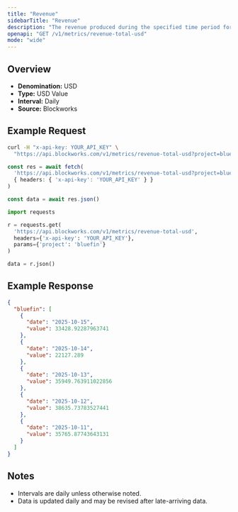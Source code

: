 ```yaml
---
title: "Revenue"
sidebarTitle: "Revenue"
description: "The revenue produced during the specified time period for given project."
openapi: "GET /v1/metrics/revenue-total-usd"
mode: "wide"
---
```


## Overview

- **Denomination:** USD
- **Type:** USD Value
- **Interval:** Daily
- **Source:** Blockworks

## Example Request

<CodeGroup>

```bash cURL
curl -H "x-api-key: YOUR_API_KEY" \
  "https://api.blockworks.com/v1/metrics/revenue-total-usd?project=bluefin"
```

```typescript TypeScript
const res = await fetch(
  'https://api.blockworks.com/v1/metrics/revenue-total-usd?project=bluefin',
  { headers: { 'x-api-key': 'YOUR_API_KEY' } }
)

const data = await res.json()
```

```python Python
import requests

r = requests.get(
  'https://api.blockworks.com/v1/metrics/revenue-total-usd',
  headers={'x-api-key': 'YOUR_API_KEY'},
  params={'project': 'bluefin'}
)

data = r.json()
```

</CodeGroup>

## Example Response

```json
{
  "bluefin": [
    {
      "date": "2025-10-15",
      "value": 33428.92287963741
    },
    {
      "date": "2025-10-14",
      "value": 22127.289
    },
    {
      "date": "2025-10-13",
      "value": 35949.763911022856
    },
    {
      "date": "2025-10-12",
      "value": 38635.73783527441
    },
    {
      "date": "2025-10-11",
      "value": 35765.87743643131
    }
  ]
}
```

## Notes
- Intervals are daily unless otherwise noted.
- Data is updated daily and may be revised after late-arriving data.